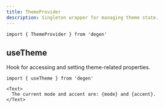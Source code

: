 ```yaml
---
title: ThemeProvider
description: Singleton wrapper for managing theme state.
---
```


```tsx
import { ThemeProvider } from 'degen'
```

## useTheme

Hook for accessing and setting theme-related properties.

```tsx
import { useTheme } from 'degen'
```

```tsx expand=true live=true
<Text>
  The current mode and accent are: {mode} and {accent}.
</Text>
```
